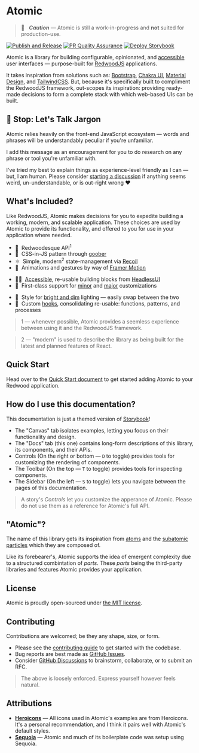 
<Meta title="Introduction" />

# Atomic

> 🚧 &nbsp;&nbsp;***Caution*** — Atomic is still a work-in-progress and **not** suited for production-use.

[![Publish and Release](https://github.com/LockTech/atomic/actions/workflows/publish.yml/badge.svg?branch=main)](https://github.com/LockTech/atomic/actions/workflows/publish.yml)
[![PR Quality Assurance](https://github.com/LockTech/atomic/actions/workflows/pr.yml/badge.svg)](https://github.com/LockTech/atomic/actions/workflows/pr.yml)
[![Deploy Storybook](https://github.com/LockTech/atomic/actions/workflows/storybook.yml/badge.svg)](https://github.com/LockTech/atomic/actions/workflows/storybook.yml)

Atomic is a library for building configurable, opinionated, and [accessible](https://www.w3.org/TR/wai-aria-practices/#aria_ex) user interfaces — purpose-built for [RedwoodJS](http://redwoodjs.com/) applications.

It takes inspiration from solutions such as: [Bootstrap](https://getbootstrap.com/), [Chakra UI](https://chakra-ui.com/), [Material Design](http://material.io/), and [TailwindCSS](https://tailwindcss.com/).
But, because it's specifically built to compliment the RedwoodJS framework, out-scopes its inspiration: providing ready-made decisions to form a complete stack with which web-based UIs can be built.

## 🛑 Stop: Let's Talk Jargon

Atomic relies heavily on the front-end JavaScript ecosystem — words and phrases will be understandably peculiar if you're unfamiliar.

I add this message as an encouragement for you to do research on any phrase or tool you're unfamiliar with.

I've tried my best to explain things as experience-level friendly as I can — but, I am human.
Please consider [starting a discussion](https://github.com/LockTech/atomic/discussions/new?category=q-a) if anything seems weird, un-understandable, or is out-right wrong ❤️

## What's Included?

Like RedwoodJS, Atomic makes decisions for you to expedite building a working, modern, and scalable application.
These choices are used by Atomic to provide its functionality, and offered to you for use in your application where needed.

- 🌲 &nbsp;Redwoodesque API<sup>1</sup>
- 🥜 &nbsp;CSS-in-JS pattern through [goober](https://github.com/cristianbote/goober)
- ⚛️ &nbsp;Simple, modern<sup>2</sup> state-management via [Recoil](https://github.com/facebookexperimental/Recoil)
- 💫 &nbsp;Animations and gestures by way of [Framer Motion](https://github.com/framer/motion)
<!-- - 🪑 &nbsp;Build extenable datagrids and tables with [React Table](https://github.com/TanStack/react-table) -->
- 🐕‍🦺 &nbsp;[Accessible](https://developer.mozilla.org/en-US/docs/Learn/Accessibility/What_is_accessibility#so_what_is_accessibility), re-usable building blocks from [HeadlessUI](https://github.com/tailwindlabs/headlessui)
- 🥂 &nbsp;First-class support for [minor](?path=/docs/customize-theming--page) and [major](?path=/docs/customize-styling--page) customizations
<!-- - ⛵ &nbsp;Position non-disruptive, floating content using [Floating UI](https://github.com/floating-ui/floating-ui) -->
- 🌙 &nbsp;Style for [bright and dim](?path=/story/guides-color-mode--page) lighting — easily swap between the two
- 🎣 &nbsp;Custom [hooks](?path=/story/hooks-introduction--page), consolidating re-usable: functions, patterns, and processes

> 1 — whenever possible, Atomic provides a seemless experience between using it and the RedwoodJS framework.

> 2 — "modern" is used to describe the library as being built for the latest and planned features of React.

## Quick Start

Head over to the [Quick Start document](?path=/docs/atomic-quick-start--page) to get started adding Atomic to your Redwood application.

## How do I use this documentation?

This documentation is just a themed version of [Storybook](https://storybook.js.org/)!

* The "Canvas" tab isolates examples, letting you focus on their functionality and design.
* The "Docs" tab (this one) contains long-form descriptions of this library, its components, and their APIs.
* Controls (On the right or bottom — `D` to toggle) provides tools for customizing the rendering of components.
* The Toolbar (On the top — `T` to toggle) provides tools for inspecting components.
* The Sidebar (On the left — `S` to toggle) lets you navigate between the pages of this documentation.

> A story's _Controls_ let you customize the apperance of Atomic.
> Please do not use them as a reference for Atomic's full API.

## "Atomic"?

The name of this library gets its inspiration from [atoms](https://en.wikipedia.org/wiki/Atom)
and the [subatomic particles](https://en.wikipedia.org/wiki/Subatomic_particle) which they are composed of.

Like its forebearer's, Atomic supports the idea of emergent complexity due to a structured combintation of _parts_.
These _parts_ being the third-party libraries and features Atomic provides your application.

## License

Atomic is proudly open-sourced under [the MIT license](https://github.com/LockTech/atomic/blob/main/LICENSE).

## Contributing

Contributions are welcomed; be they any shape, size, or form.

* Please see the [contributing guide](https://github.com/LockTech/atomic/blob/main/CONTRIBUTING.md) to get started with the codebase.
* Bug reports are best made as [GitHub Issues](https://github.com/LockTech/atomic/issues).
* Consider [GitHub Discussions](https://github.com/LockTech/atomic/discussions) to brainstorm, collaborate, or to submit an RFC.

> The above is loosely enforced. Express yourself however feels natural.

## Attributions

* [**Heroicons**](https://heroicons.com/) — All icons used in Atomic's examples are from Heroicons. It's a personal recommendation, and I think it pairs well with Atomic's default styles.
* [**Sequoia**](https://github.com/LockTech/sequoia) — Atomic and much of its boilerplate code was setup using Sequoia.
